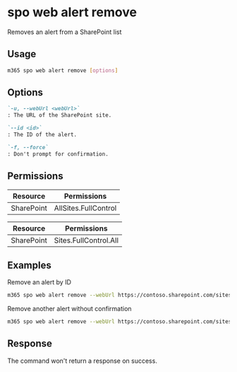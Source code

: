 
# spo web alert remove

Removes an alert from a SharePoint list

## Usage

```sh
m365 spo web alert remove [options]
```

## Options

```md definition-list
`-u, --webUrl <webUrl>`
: The URL of the SharePoint site.

`--id <id>`
: The ID of the alert.

`-f, --force`
: Don't prompt for confirmation.
```

<Global />

## Permissions

<Tabs>
  <TabItem value="Delegated">

  | Resource   | Permissions          |
  |------------|----------------------|
  | SharePoint | AllSites.FullControl |

  </TabItem>
  <TabItem value="Application">

  | Resource   | Permissions           |
  |------------|-----------------------|
  | SharePoint | Sites.FullControl.All |

  </TabItem>
</Tabs>

## Examples

Remove an alert by ID

```sh
m365 spo web alert remove --webUrl https://contoso.sharepoint.com/sites/Marketing --id 7cbb4c8d-8e4d-4d2e-9c6f-3f1d8b2e6a0e
```

Remove another alert without confirmation

```sh
m365 spo web alert remove --webUrl https://contoso.sharepoint.com/sites/Marketing --id 2b6f1c8a-3e6a-4c7e-b8c0-7bf4c8e6d7f1 --force
```

## Response

The command won't return a response on success.
